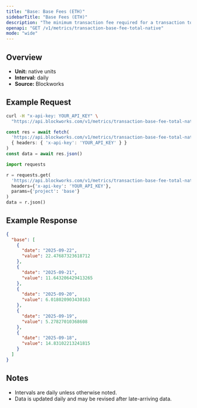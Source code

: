 ```yaml
---
title: "Base: Base Fees (ETH)"
sidebarTitle: "Base Fees (ETH)"
description: "The minimum transaction fee required for a transaction to be included in a block"
openapi: "GET /v1/metrics/transaction-base-fee-total-native"
mode: "wide"
---
```


## Overview

- **Unit:** native units
- **Interval:** daily
- **Source:** Blockworks

## Example Request

<CodeGroup>

```bash cURL
curl -H "x-api-key: YOUR_API_KEY" \
  "https://api.blockworks.com/v1/metrics/transaction-base-fee-total-native?project=base"
```

```typescript TypeScript
const res = await fetch(
  'https://api.blockworks.com/v1/metrics/transaction-base-fee-total-native?project=base',
  { headers: { 'x-api-key': 'YOUR_API_KEY' } }
)
const data = await res.json()
```

```python Python
import requests

r = requests.get(
  'https://api.blockworks.com/v1/metrics/transaction-base-fee-total-native',
  headers={'x-api-key': 'YOUR_API_KEY'},
  params={'project': 'base'}
)
data = r.json()
```

</CodeGroup>

## Example Response

```json
{
  "base": [
    {
      "date": "2025-09-22",
      "value": 22.47687323618712
    },
    {
      "date": "2025-09-21",
      "value": 11.643206429413265
    },
    {
      "date": "2025-09-20",
      "value": 6.018020903430163
    },
    {
      "date": "2025-09-19",
      "value": 5.27827010368608
    },
    {
      "date": "2025-09-18",
      "value": 14.83102213241815
    }
  ]
}
```

## Notes
- Intervals are daily unless otherwise noted.
- Data is updated daily and may be revised after late-arriving data.